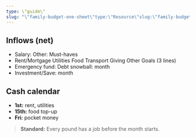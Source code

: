 ```yaml
---
type: \"guide\"
slug: "\"family-budget-one-sheet\"type:\"Resource\"slug:\"family-budget-one-sheet\"readTime:\"\""
---
```


## Inflows (net)
- Salary: Other: Must-haves
- Rent/Mortgage Utilities Food Transport Giving Other Goals (3 lines)
- Emergency fund: Debt snowball: month
- Investment/Save: month

## Cash calendar
- **1st:** rent, utilities
- **15th:** food top-up
- **Fri:** pocket money

> **Standard:** Every pound has a job before the month starts.
